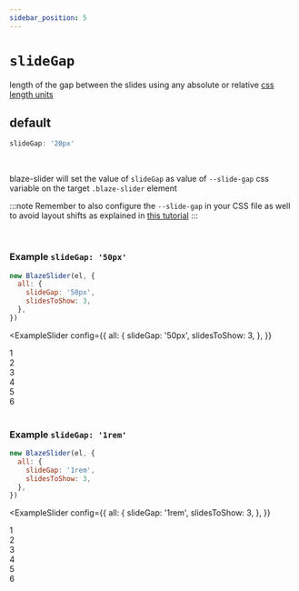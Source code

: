 ```yaml
---
sidebar_position: 5
---
```



# `slideGap`

length of the gap between the slides using any absolute or relative [css length units](https://developer.mozilla.org/en-US/docs/Learn/CSS/Building_blocks/Values_and_units#lengths)

## default

```typescript
slideGap: '20px'
```

<br />

blaze-slider will set the value of `slideGap` as value of `--slide-gap` css variable on the target `.blaze-slider` element

:::note
Remember to also configure the `--slide-gap` in your CSS file as well to avoid layout shifts as explained in [this tutorial](/docs/Tutorial/layout-shift)
:::

<br />

### Example `slideGap: '50px'`

```javascript
new BlazeSlider(el, {
  all: {
    slideGap: '50px',
    slidesToShow: 3,
  },
})
```

<ExampleSlider
  config={{
    all: {
      slideGap: '50px',
      slidesToShow: 3,
    },
  }}
>
  <div> 1 </div>
  <div> 2 </div>
  <div> 3 </div>
  <div> 4 </div>
  <div> 5 </div>
  <div> 6 </div>
</ExampleSlider>

<br />

### Example `slideGap: '1rem'`

```javascript
new BlazeSlider(el, {
  all: {
    slideGap: '1rem',
    slidesToShow: 3,
  },
})
```

<ExampleSlider
  config={{
    all: {
      slideGap: '1rem',
      slidesToShow: 3,
    },
  }}
>
  <div> 1 </div>
  <div> 2 </div>
  <div> 3 </div>
  <div> 4 </div>
  <div> 5 </div>
  <div> 6 </div>
</ExampleSlider>
